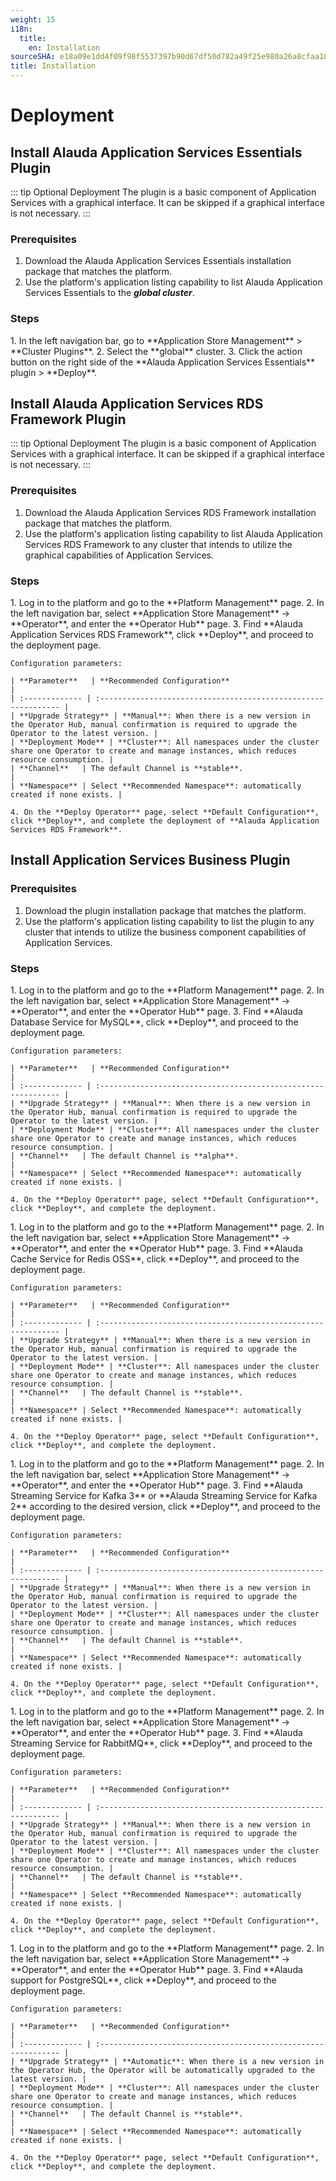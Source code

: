 ```yaml
---
weight: 15
i18n:
  title:
    en: Installation
sourceSHA: e18a09e1dd4f09f98f5537397b90d67df50d782a49f25e980a26a8cfaa185fb5
title: Installation
---
```


# Deployment

## Install Alauda Application Services Essentials Plugin

::: tip Optional Deployment
The plugin is a basic component of Application Services with a graphical interface. It can be skipped if a graphical interface is not necessary.
:::

### Prerequisites

1. Download the Alauda Application Services Essentials installation package that matches the platform.
2. Use the platform's application listing capability to list Alauda Application Services Essentials to the ***global cluster***.

### Steps

<Tabs>
  <Tab label="Web Console">
    1. In the left navigation bar, go to **Application Store Management** > **Cluster Plugins**.
    2. Select the **global** cluster.
    3. Click the action button on the right side of the **Alauda Application Services Essentials** plugin > **Deploy**.
  </Tab>
</Tabs>

## Install Alauda Application Services RDS Framework Plugin

::: tip Optional Deployment
The plugin is a basic component of Application Services with a graphical interface. It can be skipped if a graphical interface is not necessary.
:::

### Prerequisites

1. Download the Alauda Application Services RDS Framework installation package that matches the platform.
2. Use the platform's application listing capability to list Alauda Application Services RDS Framework to any cluster that intends to utilize the graphical capabilities of Application Services.

### Steps

<Tabs>
  <Tab label="Web Console">
    1. Log in to the platform and go to the **Platform Management** page.
    2. In the left navigation bar, select **Application Store Management** -> **Operator**, and enter the **Operator Hub** page.
    3. Find **Alauda Application Services RDS Framework**, click **Deploy**, and proceed to the deployment page.

    Configuration parameters:

    | **Parameter**   | **Recommended Configuration**                                      |
    | :------------- | :------------------------------------------------------------- |
    | **Upgrade Strategy** | **Manual**: When there is a new version in the Operator Hub, manual confirmation is required to upgrade the Operator to the latest version. |
    | **Deployment Mode** | **Cluster**: All namespaces under the cluster share one Operator to create and manage instances, which reduces resource consumption. |
    | **Channel**   | The default Channel is **stable**.                                |
    | **Namespace** | Select **Recommended Namespace**: automatically created if none exists. |

    4. On the **Deploy Operator** page, select **Default Configuration**, click **Deploy**, and complete the deployment of **Alauda Application Services RDS Framework**.
  </Tab>
</Tabs>

## Install Application Services Business Plugin

### Prerequisites

1. Download the plugin installation package that matches the platform.
2. Use the platform's application listing capability to list the plugin to any cluster that intends to utilize the business component capabilities of Application Services.

### Steps

<Tabs>
  <Tab label="MySQL">
    1. Log in to the platform and go to the **Platform Management** page.
    2. In the left navigation bar, select **Application Store Management** -> **Operator**, and enter the **Operator Hub** page.
    3. Find **Alauda Database Service for MySQL**, click **Deploy**, and proceed to the deployment page.

    Configuration parameters:

    | **Parameter**   | **Recommended Configuration**                                      |
    | :------------- | :------------------------------------------------------------- |
    | **Upgrade Strategy** | **Manual**: When there is a new version in the Operator Hub, manual confirmation is required to upgrade the Operator to the latest version. |
    | **Deployment Mode** | **Cluster**: All namespaces under the cluster share one Operator to create and manage instances, which reduces resource consumption. |
    | **Channel**   | The default Channel is **alpha**.                                  |
    | **Namespace** | Select **Recommended Namespace**: automatically created if none exists. |

    4. On the **Deploy Operator** page, select **Default Configuration**, click **Deploy**, and complete the deployment.
  </Tab>

  <Tab label="Redis">
    1. Log in to the platform and go to the **Platform Management** page.
    2. In the left navigation bar, select **Application Store Management** -> **Operator**, and enter the **Operator Hub** page.
    3. Find **Alauda Cache Service for Redis OSS**, click **Deploy**, and proceed to the deployment page.

    Configuration parameters:

    | **Parameter**   | **Recommended Configuration**                                      |
    | :------------- | :------------------------------------------------------------- |
    | **Upgrade Strategy** | **Manual**: When there is a new version in the Operator Hub, manual confirmation is required to upgrade the Operator to the latest version. |
    | **Deployment Mode** | **Cluster**: All namespaces under the cluster share one Operator to create and manage instances, which reduces resource consumption. |
    | **Channel**   | The default Channel is **stable**.                                |
    | **Namespace** | Select **Recommended Namespace**: automatically created if none exists. |

    4. On the **Deploy Operator** page, select **Default Configuration**, click **Deploy**, and complete the deployment.
  </Tab>

  <Tab label="Kafka">
    1. Log in to the platform and go to the **Platform Management** page.
    2. In the left navigation bar, select **Application Store Management** -> **Operator**, and enter the **Operator Hub** page.
    3. Find **Alauda Streaming Service for Kafka 3** or **Alauda Streaming Service for Kafka 2** according to the desired version, click **Deploy**, and proceed to the deployment page.

    Configuration parameters:

    | **Parameter**   | **Recommended Configuration**                                      |
    | :------------- | :------------------------------------------------------------- |
    | **Upgrade Strategy** | **Manual**: When there is a new version in the Operator Hub, manual confirmation is required to upgrade the Operator to the latest version. |
    | **Deployment Mode** | **Cluster**: All namespaces under the cluster share one Operator to create and manage instances, which reduces resource consumption. |
    | **Channel**   | The default Channel is **stable**.                                |
    | **Namespace** | Select **Recommended Namespace**: automatically created if none exists. |

    4. On the **Deploy Operator** page, select **Default Configuration**, click **Deploy**, and complete the deployment.
  </Tab>

  <Tab label="RabbitMQ">
    1. Log in to the platform and go to the **Platform Management** page.
    2. In the left navigation bar, select **Application Store Management** -> **Operator**, and enter the **Operator Hub** page.
    3. Find **Alauda Streaming Service for RabbitMQ**, click **Deploy**, and proceed to the deployment page.

    Configuration parameters:

    | **Parameter**   | **Recommended Configuration**                                      |
    | :------------- | :------------------------------------------------------------- |
    | **Upgrade Strategy** | **Manual**: When there is a new version in the Operator Hub, manual confirmation is required to upgrade the Operator to the latest version. |
    | **Deployment Mode** | **Cluster**: All namespaces under the cluster share one Operator to create and manage instances, which reduces resource consumption. |
    | **Channel**   | The default Channel is **stable**.                                |
    | **Namespace** | Select **Recommended Namespace**: automatically created if none exists. |

    4. On the **Deploy Operator** page, select **Default Configuration**, click **Deploy**, and complete the deployment.
  </Tab>

  <Tab label="PostgreSQL">
    1. Log in to the platform and go to the **Platform Management** page.
    2. In the left navigation bar, select **Application Store Management** -> **Operator**, and enter the **Operator Hub** page.
    3. Find **Alauda support for PostgreSQL**, click **Deploy**, and proceed to the deployment page.

    Configuration parameters:

    | **Parameter**   | **Recommended Configuration**                                      |
    | :------------- | :------------------------------------------------------------- |
    | **Upgrade Strategy** | **Automatic**: When there is a new version in the Operator Hub, the Operator will be automatically upgraded to the latest version. |
    | **Deployment Mode** | **Cluster**: All namespaces under the cluster share one Operator to create and manage instances, which reduces resource consumption. |
    | **Channel**   | The default Channel is **stable**.                                |
    | **Namespace** | Select **Recommended Namespace**: automatically created if none exists. |

    4. On the **Deploy Operator** page, select **Default Configuration**, click **Deploy**, and complete the deployment.
  </Tab>
</Tabs>
